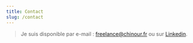 ```yaml
---
title: Contact
slug: /contact
---
```


> Je suis disponible par e-mail : freelance@chinour.fr ou sur <a target="_blank" href="https://linkedin.com/in/achinour">Linkedin</a>.
